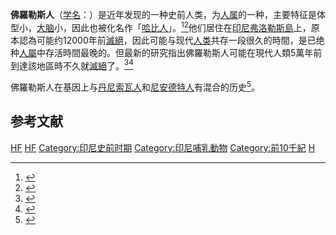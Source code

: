 {{noteTA
|G1=LR
}}
{{Speciesbox
| fossil_range = {{fossilrange|0.094|0.013|94–13 Ka}}
| status = Fossil
| extinct =是
| status_system = 
| image =Homo Florensiensis-MGL 95216-P5030051-white.jpg
| image_width = 250px
| taxon = Homo floresiensis
| authority = P. Brown ''et al.'', 2004
}}

'''佛羅勒斯人'''（[[学名|学名]]：''{{lang|la|Homo floresiensis}}''）是近年发现的一种史前人类，为[[人属|人属]]的一种，主要特征是体型小，[[大脑|大脑]]小，因此也被化名作「[[哈比人|哈比人]]」。<ref name="Brown04">{{Cite journal|title=A new small-bodied hominin from the Late Pleistocene of Flores, Indonesia|url=http://www.nature.com/articles/nature02999|last=Brown|first=P.|last2=Sutikna|first2=T.|date=2004-10|journal=Nature|issue=7012|doi=10.1038/nature02999|volume=431|pages=1055–1061|language=en|issn=0028-0836|last3=Morwood|first3=M. J.|last4=Soejono|first4=R. P.|last5=Jatmiko|last6=Wayhu Saptomo|first6=E.|last7=Awe Due|first7=Rokus|access-date=2021-08-30|archive-date=2022-05-15|archive-url=https://web.archive.org/web/20220515184953/https://www.nature.com/articles/nature02999}}</ref><ref name="Morwood04">{{Cite journal|title=Archaeology and age of a new hominin from Flores in eastern Indonesia|url=http://www.nature.com/articles/nature02956|last=Morwood|first=M. J.|last2=Soejono|first2=R. P.|date=2004-10|journal=Nature|issue=7012|doi=10.1038/nature02956|volume=431|pages=1087–1091|language=en|issn=0028-0836|last3=Roberts|first3=R. G.|last4=Sutikna|first4=T.|last5=Turney|first5=C. S. M.|last6=Westaway|first6=K. E.|last7=Rink|first7=W. J.|last8=Zhao|first8=J.- x.|last9=van den Bergh|first9=G. D.|access-date=2021-08-30|archive-date=2022-05-14|archive-url=https://web.archive.org/web/20220514034840/https://www.nature.com/articles/nature02956}}</ref>他们居住在[[印度尼西亚|印尼]][[弗洛勒斯島|弗洛勒斯島]]上，原本認為可能约12000年前[[滅絕|滅絕]]，因此可能与现代[[人类|人类]]共存一段很久的時間，是已绝种[[人屬|人屬]]中存活時間最晚的。但最新的研究指出佛羅勒斯人可能在現代人類5萬年前到達該地區時不久就[[滅絕|滅絕]]了。<ref>{{Cite web|title=Indonesian 'Hobbits' may have died out sooner than thought|url=https://www.sciencedaily.com/releases/2016/03/160330135304.htm|access-date=2021-08-30|work=ScienceDaily|language=en|archive-date=2019-07-12|archive-url=https://web.archive.org/web/20190712162718/https://www.sciencedaily.com/releases/2016/03/160330135304.htm}}</ref><ref>{{Cite web|title=霍比特人生活在距今70万年前|url=http://www.solidot.org/story?sid=48539|accessdate=2016-07-08|publisher=Solidot|archive-url=https://web.archive.org/web/20170109072058/http://www.solidot.org/story?sid=48539|archive-date=2017-01-09|dead-url=no}}</ref>

佛羅勒斯人在基因上与[[丹尼索瓦人|丹尼索瓦人]]和[[尼安德特人|尼安德特人]]有混合的历史<ref>{{Cite journal|title=Evolutionary history and adaptation of a human pygmy population of Flores Island, Indonesia|url=https://www.sciencemag.org/lookup/doi/10.1126/science.aar8486|last=Tucci|first=Serena|last2=Vohr|first2=Samuel H.|date=2018-08-03|journal=Science|issue=6401|doi=10.1126/science.aar8486|volume=361|pages=511–516|language=en|issn=0036-8075|pmc=PMC6709593|pmid=30072539|last3=McCoy|first3=Rajiv C.|last4=Vernot|first4=Benjamin|last5=Robinson|first5=Matthew R.|last6=Barbieri|first6=Chiara|last7=Nelson|first7=Brad J.|last8=Fu|first8=Wenqing|last9=Purnomo|first9=Gludhug A.}}</ref>。

== 参考文献 ==
{{reflist}}
{{Commons|Homo floresiensis}}
{{Wikispecies|Homo floresiensis}}
{{人类演化}}
{{Taxonbar|from=Q186266}}

[[Category:早期人類|HF]]
[[Category:人屬|HF]]
[[Category:印尼史前时期|Category:印尼史前时期]]
[[Category:印尼哺乳動物|Category:印尼哺乳動物]]
[[Category:前10千紀|Category:前10千紀]]
[[Category:亞洲史前哺乳動物|H]]